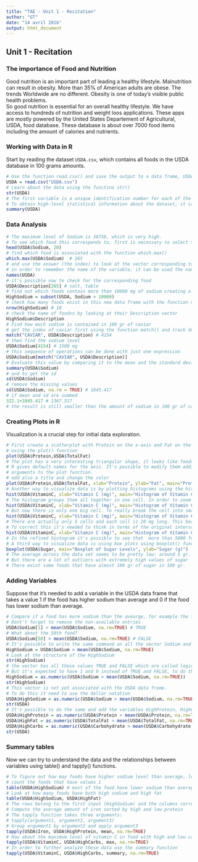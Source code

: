 ```yaml
---
title: "TAE - Unit 1 - Recitation"
author: "GT"
date: "14 avril 2016"
output: html_document
---
```


## Unit 1 - Recitation

### The importance of Food and Nutrition

Good nutrition is an important part of leading a healthy lifestyle. Malnutrition can result in obesity.
More than 35% of American adults are obese. The trends Worldwide are no different. Obesity is one of
today's visible public health problems.  
So good nutrition is essential for an overall healthy lifestyle. We have access to hundreds of nutrition and
weight loos applications. These apps are mostly powered by the United States Departement of Agricultural, USDA, 
food database. These database is about over 7000 food items including the amount of calories and nutrients.

### Working with Data in R

Start by reading the dataset `USDA.csv`, which contains all foods in the USDA database in 100 grams amounts.

```r
# Use the function read.csv() and save the output to a data frame, USDA
USDA = read.csv("USDA.csv")
# Learn about the data using the functino str()
str(USDA)
# The first variable is a unique identification number for each of the foods starting with 1001...
# To obtain high-level statistical information about the dataset, it can be used the summary() function
summary(USDA)
```

### Data Analysis

```r
# The maximum level of Sodium is 38758, which is very high.
# To see which food this correspends to, first is necessary to select the vector of data associated with the variable Sodium
head(USDA$Sodium, 20)
# find which food is associated with the function which.max()
which.max(USDA$Sodium)  # 265
# and use the answer (the index) to look at the vector corresponding to the text descriptor of the foods
# in order to remember the name of the variable, it can be used the names() function
names(USDA)
# it's possible now to check for the corresponding food
USDA$Description[265] # salt, table
# find out which foods contain more than 10000 mg of sodium creating a subset of the origina data frame
HighSodium = subset(USDA, Sodium > 10000)
# check how many foods exist in this new data frame with the function nrow()
nrow(HighSodium) # 10
# check the name of foodss by looking at their Description vector
HighSodium$Description
# Find how much sodium is contained in 100 gr of caviar
# get the index of caviar first using the function match() and track down the word 'caviar' in the text description
match("CAVIAR", USDA$Description) # 4154
# then find the sodium level
USDA$Sodium[4154] # 1500 mg
# this sequence of operations can be done with just one expression
USDA$Sodium[match("CAVIAR", USDA$Description)]
# Evaluate this value by comparing it to the mean and the standard deviation of the sodium levels
summary(USDA$Sodium)
# and to get the sd
sd(USDA$Sodium)
# remove the missing values
sd(USDA$Sodium, na.rm = TRUE) # 1045.417
# if mean and sd are summed
322.1+1045.417 # 1367.517
# the result is still smaller than the amount of sodium in 100 gr of caviar
```

### Creating Plots in R

Visualization is a crucial step for initial data exploration.
```r
# First create a scatterplot with Protein on the x-axis and Fat on the y-axis
# using the plot() function
plot(USDA$Protein,USDA$TotalFat)
# The plot has a very interesting triangular shape, it looks like foods that are higher in protein are typically lower in fat and vice versa.
# R gives default names for the axis. It's possible to modify them adding more
# arguments to the plot function.
# add also a title and change the color
plot(USDA$Protein,USDA$TotalFat, xlab="Protein", ylab="Fat", main="Protein vs Fat",col="red")
# Another way to visualize data is by plotting histograms using the hist() function
hist(USDA$VitaminC, xlab="Vitamin C (mg)", main="Histogram of Vitamin C Levels")
# The histogram groups them all together in one cell. In order to zoom in this section, it's necessary to limit the x-axis to go from zero to 100 mg
hist(USDA$VitaminC, xlab="Vitamin C (mg)", main="Histogram of Vitamin C Levels",xlim=c(0,100))
# But now there is only one big cell. To really break the cell into smaller pieces, it's necessary to add the argument 'breaks='
hist(USDA$VitaminC, xlab="Vitamin C (mg)", main="Histogram of Vitamin C Levels",xlim=c(0,100),breaks=100)
# There are actually only 5 cells and each cell is 20 mg long. This beacause the orginal interval, 0 to 2000 is divided into 100 cells, 2000/100=20
# To correct this it's needed to think in terms of the original interval and break it into 2000 cells
hist(USDA$VitaminC, xlab="Vitamin C (mg)", main="Histogram of Vitamin C Levels",xlim=c(0,100),breaks=2000)
# In the refined histogram it's possible to see that  more than 5000 foods have less than 1 mg of Vitamim C
# A third way to visualize data is using box plots using boxplot() function
boxplot(USDA$Sugar, main="Boxplot of Sugar Levels", ylab="Sugar (g)")
# The average across the data set seems to be pretty low: around 5 gr.
# But there are a lot of outliers with extremely high values of sugar
# There exist some foods that have almost 100 gr of sugar in 100 gr.
```

### Adding Variables

Suppose that it's needed to add a variable in the USDA data frame that takes a 
value 1 if the food has higher sodium than average and 0 if the food has lower
sodium than average.
```r
# Compare if a food has more sodium than the avearge, for example the first food
# Dont't forget to remove the non-available entries
USDA$Sodium[1] > mean(USDA$Sodium, na.rm=TRUE) # TRUE
# What about the 50th food?
USDA$Sodium[50] > mean(USDA$Sodium, na.rm=TRUE) # FALSE
# It's possible to write the same command on all the vector Sodium and save the results into a vector called HighSodium
HighSodium = USDA$Sodium > mean(USDA$Sodium, na.rm=TRUE) 
# Look at the structure of the HighSodium
str(HighSodium)
# the vector has all these values TRUE and FALSE which are called logicals, so the type of the HighSodium vector is logical
# But it's expected to have 1 and 0 instead of TRUE and FALSE, to do this it exist the function as.numeric()
HighSodium = as.numeric(USDA$Sodium > mean(USDA$Sodium, na.rm=TRUE))
str(HighSodium)
# This vector is not yet associated with the USDA data frame. 
# To do this it need to use the dollar notation
USDA$HighSodium = as.numeric(USDA$Sodium > mean(USDA$Sodium, na.rm=TRUE))
str(USDA)
# It's possible to do the same and add the variables HighProtein, HighCarbs, HighFat
USDA$HighProtein = as.numeric(USDA$Protein > mean(USDA$Protein, na.rm=TRUE))
USDA$HighFat = as.numeric(USDA$TotalFat > mean(USDA$TotalFat, na.rm=TRUE))
USDA$HighCarbs = as.numeric(USDA$Carbohydrate > mean(USDA$Carbohydrate, na.rm=TRUE))
str(USDA)
```

### Summary tables

Now we can try to understand the data and the relationships between variables using table() and tapply() functions.

```r
# To figure out how may foods have higher sodium level than average, look at the HighSodium variable and
# count the foods that have values 1
table(USDA$HighSodium) # most of the food have lower sodium than average
# Look at how many foods have both high sodium and high fat
table(USDA$HighSodium, USDA$HighFat)
# The rows belong to the first input (HighSodium) and the columns correspond to the second input (HighFat)
# Compute the average amount of iron sorted by high and low protein
# The tapply function takes three arguments:
# tapply(argument1, argument2, argument3)
# Group argument1 by argument2 and apply argument3
tapply(USDA$Iron, USDA$HighProtein, mean, na.rm=TRUE)
# How about the maximum level of vitamin C in food with high and low carbs
tapply(USDA$VitaminC, USDA$HighCarbs, max, na.rm=TRUE)
# In order to further analyze these data use the summary function
tapply(USDA$VitaminC, USDA$HighCarbs, summary, na.rm=TRUE)

```